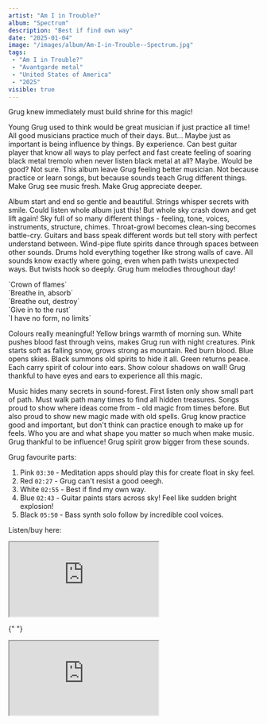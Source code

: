 ```yaml
---
artist: "Am I in Trouble?"
album: "Spectrum"
description: "Best if find own way"
date: "2025-01-04"
image: "/images/album/Am-I-in-Trouble--Spectrum.jpg"
tags:
 - "Am I in Trouble?"
 - "Avantgarde metal"
 - "United States of America"
 - "2025"
visible: true
---
```


Grug knew immediately must build shrine for this magic!

Young Grug used to think would be great musician if just practice all time! All good musicians practice much of their days. But... Maybe just as important is being influence by things. By experience. Can best guitar player that know all ways to play perfect and fast create feeling of soaring black metal tremolo when never listen black metal at all? Maybe. Would be good? Not sure. This album leave Grug feeling better musician. Not because practice or learn songs, but because sounds teach Grug different things. Make Grug see music fresh. Make Grug appreciate deeper.

Album start and end so gentle and beautiful. Strings whisper secrets with smile. Could listen whole album just this! But whole sky crash down and get lift again! Sky full of so many different things - feeling, tone, voices, instruments, structure, chimes. Throat-growl becomes clean-sing becomes battle-cry. Guitars and bass speak different words but tell story with perfect understand between. Wind-pipe flute spirits dance through spaces between other sounds. Drums hold everything together like strong walls of cave. All sounds know exactly where going, even when path twists unexpected ways. But twists hook so deeply. Grug hum melodies throughout day!

<div className="text-center">
  `Crown of flames` <br />
  `Breathe in, absorb` <br />
  `Breathe out, destroy` <br />
  `Give in to the rust` <br />
  `I have no form, no limits` <br />
</div>

Colours really meaningful! Yellow brings warmth of morning sun. White pushes blood fast through veins, makes Grug run with night creatures. Pink starts soft as falling snow, grows strong as mountain. Red burn blood. Blue opens skies. Black summons old spirits to hide it all. Green returns peace. Each carry spirit of colour into ears. Show colour shadows on wall! Grug thankful to have eyes and ears to experience all this magic.

Music hides many secrets in sound-forest. First listen only show small part of path. Must walk path many times to find all hidden treasures. Songs proud to show where ideas come from - old magic from times before. But also proud to show new magic made with old spells. Grug know practice good and important, but don't think can practice enough to make up for feels. Who you are and what shape you matter so much when make music. Grug thankful to be influence! Grug spirit grow bigger from these sounds.

Grug favourite parts:

1. Pink `03:30` - Meditation apps should play this for create float in sky feel.
1. Red `02:27` - Grug can't resist a good oeegh. 
1. White `02:55` - Best if find my own way.
1. Blue `02:43` - Guitar paints stars across sky! Feel like sudden bright explosion!
1. Black `05:50` - Bass synth solo follow by incredible cool voices. 

Listen/buy here:

<div className="flex flex-wrap gap-2.5">
  
  <div className="mb-5 md:mb-0">
  <iframe
    style={{ border: "0", width: "350px", height: "700px" }}
    src="https://bandcamp.com/EmbeddedPlayer/album=2625743718/size=large/bgcol=333333/linkcol=ffffff/transparent=true/"
    seamless>
    <a href="https://amiintrouble.bandcamp.com/album/spectrum">
      Spectrum by Am I in Trouble?
    </a>
    </iframe>
  </div>

{" "}

<div>
  <iframe
    src="https://ampwall.com/services/PlayerCard/v1/content?albumId=0191e8af-9934-7272-b99b-87d361d9e65c&amp;controlStyle=persistent&amp;playerWidth=350"
    style={{
      width: "350px",
      minWidth: "350px",
      height: "473px",
      minHeight: "473px",
      border: "0",
    }}></iframe>
</div>

</div>



